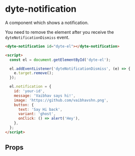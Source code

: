 # dyte-notification

A component which shows a notification.

You need to remove the element after you receive the
`dyteNotificationDismiss` event.

```html
<dyte-notification id="dyte-el"></dyte-notification>

<script>
  const el = document.getElementById('dyte-el');

  el.addEventListener('dyteNotificationDismiss', (e) => {
    e.target.remove();
  });

  el.notification = {
    id: 'your-id',
    message: 'Vaibhav says hi!',
    image: 'https://github.com/vaibhavshn.png',
    button: {
      text: 'Say Hi back',
      variant: 'ghost',
      onClick: () => alert('Hey'),
    },
  };
</script>
```

## Props

<PropsTable of="dyte-notification" />

